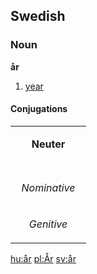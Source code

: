==Swedish==
===Noun===
'''år'''

#[[year]]

====Conjugations====
{| border=1 cellspacing=0 
| bgcolor=#FFFFF0 colspan=5 align=center | '''Neuter''' 
|- 
|- bgcolor=#FFFFF0 align=center 
! rowspan=2 | 
| colspan=2 width=105 | ''Singular'' 
| colspan=2 | ''Plural'' 
|- bgcolor=#FFFFF0 align=center 
| width=105 | ''Indefinite'' 
| width=105 | ''Definite'' 
| width=105 | ''Indefinite'' 
|  width=105 | ''Definite'' 
|- align=center 
| width=105 bgcolor=#FFFFF0 | ''Nominative'' 
| [[år]] 
| [[året]] 
| [[år]] 
| [[åren]] 
|- align=center 
| width=105 bgcolor=#FFFFF0 | ''Genitive'' 
| [[års]] 
| [[årets]] 
| [[års]] 
| [[årens]] 
|}

[[hu:år]]
[[pl:År]]
[[sv:år]]